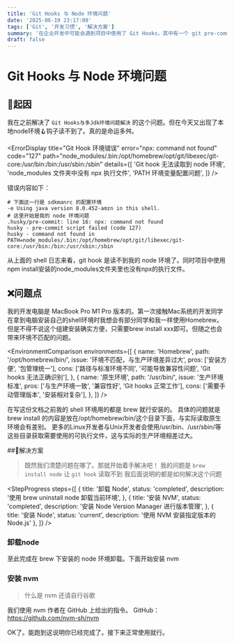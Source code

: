 ```yaml
---
title: 'Git Hooks 与 Node 环境问题'
date: '2025-06-19 23:17:00'
tags: ['Git', '开发习惯', '解决方案']
summary: '在企业开发中可能会遇到项目中使用了 Git Hooks，其中有一个 git pre-commit 的 hook。本文就来说在要是用 git hooks 时我遇到的问题'
draft: false
---
```


# Git Hooks 与 Node 环境问题

## 🧠起因

我在之前解决了 `Git Hooks与多Jdk环境问题解决` 的这个问题。但在今天又出现了本地node环境🪝钩子读不到了。真的是命运多舛。

<ErrorDisplay
  title="Git Hook 环境错误"
  error="npx: command not found"
  code="127"
  path="node_modules/.bin:/opt/homebrew/opt/git/libexec/git-core:/usr/bin:/bin:/usr/sbin:/sbin"
  details={[
    'Git hook 无法读取到 node 环境',
    'node_modules 文件夹中没有 npx 执行文件',
    'PATH 环境变量配置问题',
  ]}
/>

错误内容如下：

```shell
# 下面这一行是 sdkmanrc 的配置环境
-e Using java version 8.0.452-amzn in this shell.
# 这里开始是我的 node 环境问题
.husky/pre-commit: line 16: npx: command not found
husky - pre-commit script failed (code 127)
husky - command not found in PATH=node_modules/.bin:/opt/homebrew/opt/git/libexec/git-core:/usr/bin:/bin:/usr/sbin:/sbin
```

从上面的 shell 日志来看，git hook 是读不到我的 node 环境了。同时项目中使用npm install安装的node_modules文件夹里也没有npx的执行文件。

## ❌问题点

我的开发电脑是 MacBook Pro M1 Pro 版本的。第一次接触Mac系统的开发同学在拿到电脑安装自己的shell环境时我想会有部分同学和我一样使用Homebrew。
但是不得不说这个组建安装确实方便，只需要brew install xxx即可。但随之也会带来环境不匹配的问题。

<EnvironmentComparison
  environments={[
    {
      name: 'Homebrew',
      path: '/opt/homebrew/bin/',
      issue: '环境不匹配，与生产环境差异过大',
      pros: ['安装方便', '包管理统一'],
      cons: ['路径与标准环境不同', '可能导致兼容性问题', 'Git hooks 无法正确识别'],
    },
    {
      name: '原生环境',
      path: '/usr/bin/',
      issue: '生产环境标准',
      pros: ['与生产环境一致', '兼容性好', 'Git hooks 正常工作'],
      cons: ['需要手动管理版本', '安装相对复杂'],
    },
  ]}
/>

在写这份文档之前我的 shell 环境用的都是 brew 就行安装的。
具体的问题就是 brew install 的内容是放在/opt/homebrew/bin/这个目录下面，与实际读取原生环境会有差别。
更多的Linux开发者与Unix开发者会使用/usr/bin、/usr/sbin/等这些目录获取需要使用的可执行文件，这与实际的生产环境相差过大。

##🔧解决方案

> 既然我们清楚问题在哪了。那就开始着手解决吧！
> 我的问题是 `brew install node` 让 `git hook` 读取不到
> 我后面说明的都是如何解决这个问题

<StepProgress
  steps={[
    {
      title: '卸载 Node',
      status: 'completed',
      description: '使用 brew uninstall node 卸载当前环境',
    },
    {
      title: '安装 NVM',
      status: 'completed',
      description: '安装 Node Version Manager 进行版本管理',
    },
    { title: '安装 Node', status: 'current', description: '使用 NVM 安装指定版本的 Node.js' },
  ]}
/>

### 卸载node

<CopyableCodeBlock code="brew uninstall node" language="shell" title="卸载 Node.js" />

<CopyableCodeBlock code="npm uninstall npm -g" language="shell" title="卸载 npm（可选）" />

<CopyableCodeBlock code="node -v\nnpm -v" language="shell" title="验证卸载结果" />

至此完成在 brew 下安装的 node 环境卸载。下面开始安装 nvm

### 安装 nvm

> 什么是 nvm 还请自行谷歌

我们使用 nvm 作者在 GitHub 上给出的指令。
GitHub：https://github.com/nvm-sh/nvm

<CopyableCodeBlock
  code="curl -o- https://raw.githubusercontent.com/nvm-sh/nvm/v0.40.3/install.sh | bash"
  language="shell"
  title="安装 NVM"
/>

<CopyableCodeBlock code="nvm -v" language="shell" title="验证 NVM 安装" />

<CopyableCodeBlock code="nvm ls-remote" language="shell" title="查看可用的 Node 版本" />

<CopyableCodeBlock code="nvm install v22.16.0" language="shell" title="安装指定版本的 Node.js" />

OK了。能跑到这说明你已经完成了。接下来正常使用就行。
